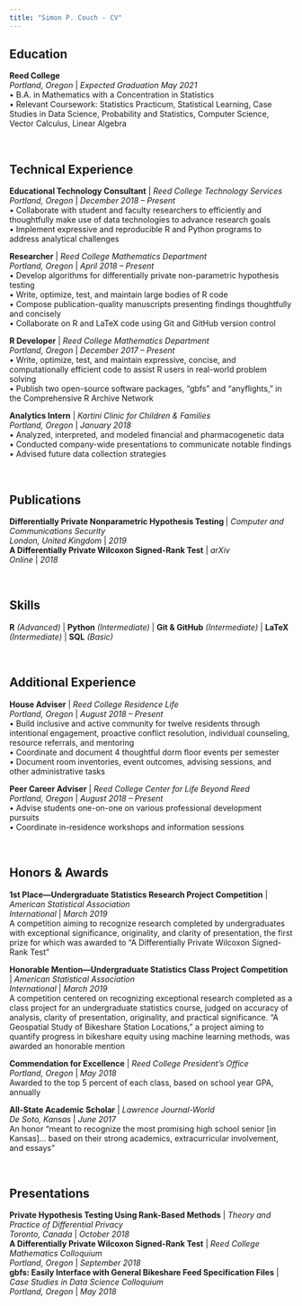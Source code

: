 ```yaml
---
title: "Simon P. Couch - CV"
---
```


<link rel="stylesheet" href="styles.css" type="text/css">

## Education
**Reed College**  
*Portland, Oregon* | *Expected Graduation May 2021*  
•  B.A. in Mathematics with a Concentration in Statistics  
•  Relevant Coursework: Statistics Practicum, Statistical Learning, Case Studies in Data Science, Probability and Statistics, Computer Science, Vector Calculus, Linear Algebra  

<br>

## Technical Experience 
**Educational Technology Consultant** | *Reed College Technology Services*  
*Portland, Oregon* | *December 2018 -- Present*  
•	Collaborate with student and faculty researchers to efficiently and thoughtfully make use of data technologies to advance research goals  
•	Implement expressive and reproducible R and Python programs to address analytical challenges

**Researcher** | *Reed College Mathematics Department*  
*Portland, Oregon* | *April 2018 -- Present*  
•	Develop algorithms for differentially private non-parametric hypothesis testing  
•	Write, optimize, test, and maintain large bodies of R code  
•	Compose publication-quality manuscripts presenting findings thoughtfully and concisely  
•	Collaborate on R and LaTeX code using Git and GitHub version control  

**R Developer** | *Reed College Mathematics Department*   
*Portland, Oregon* | *December 2017 -- Present*   
•	Write, optimize, test, and maintain expressive, concise, and computationally efficient code to assist R users in real-world problem solving  
•	Publish two open-source software packages, “gbfs” and “anyflights,” in the Comprehensive R Archive Network  

**Analytics Intern** | *Kartini Clinic for Children & Families*  
*Portland, Oregon* | *January 2018*  
•	Analyzed, interpreted, and modeled financial and pharmacogenetic data  
•	Conducted company-wide presentations to communicate notable findings  
•	Advised future data collection strategies   

<br>

## Publications 
**Differentially Private Nonparametric Hypothesis Testing **| *Computer and Communications Security*  
*London, United Kingdom* | *2019*  
**A Differentially Private Wilcoxon Signed-Rank Test** | *arXiv*    
*Online* | *2018*  

<br>

## Skills 
**R** *(Advanced)* | **Python** *(Intermediate)* | **Git & GitHub** *(Intermediate)* | **LaTeX** *(Intermediate)* | **SQL** *(Basic)*   

<br>

## Additional Experience  
**House Adviser** | *Reed College Residence Life *  
*Portland, Oregon* | *August 2018 -- Present*  
•	Build inclusive and active community for twelve residents through intentional engagement, proactive conflict resolution, individual counseling, resource referrals, and mentoring  
•	Coordinate and document 4 thoughtful dorm floor events per semester  
•	Document room inventories, event outcomes, advising sessions, and other administrative tasks  

**Peer Career Adviser** | *Reed College Center for Life Beyond Reed*  
*Portland, Oregon* | *August 2018 -- Present*  
•	Advise students one-on-one on various professional development pursuits  
•	Coordinate in-residence workshops and information sessions   

<br>

## Honors & Awards    
**1st Place---Undergraduate Statistics Research Project Competition** | *American Statistical Association*  
*International* | *March 2019*  
A competition aiming to recognize research completed by undergraduates with exceptional significance, originality, and clarity of presentation, the first prize for which was awarded to “A Differentially Private Wilcoxon Signed-Rank Test”

**Honorable Mention---Undergraduate Statistics Class Project Competition** | *American Statistical Association*  
*International* | *March 2019*  
A competition centered on recognizing exceptional research completed as a class project for an undergraduate statistics course, judged on accuracy of analysis, clarity of presentation, originality, and practical significance. “A Geospatial Study of Bikeshare Station Locations,” a project aiming to quantify progress in bikeshare equity using machine learning methods, was awarded an honorable mention  

**Commendation for Excellence** | *Reed College President’s Office*  
*Portland, Oregon* | *May 2018*  
Awarded to the top 5 percent of each class, based on school year GPA, annually  

**All-State Academic Scholar** | *Lawrence Journal-World*  
*De Soto, Kansas* | *June 2017*  
An honor “meant to recognize the most promising high school senior [in Kansas]... based on their strong academics, extracurricular involvement,  and essays"  

<br>

## Presentations 
**Private Hypothesis Testing Using Rank-Based Methods** | *Theory and Practice of Differential Privacy*  
*Toronto, Canada* | *October 2018*    
**A Differentially Private Wilcoxon Signed-Rank Test** | *Reed College Mathematics Colloquium*  
*Portland, Oregon* | *September 2018*  
**gbfs: Easily Interface with General Bikeshare Feed Specification Files** | *Case Studies in Data Science Colloquium*  
*Portland, Oregon* | *May 2018*  

